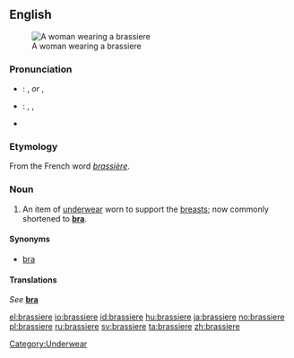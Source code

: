 {{see|brassière}}
{{wikipedia}}
==English==
[[Image:Buestenhalter-2.jpg|thumb|A woman wearing a brassiere]]

===Pronunciation===
*{{a|UK}}: {{IPA|/ˈbræzɪɛə/}}, {{SAMPA|/"br{zIE@/}} ''or'' {{IPA|/ˈbræsɪɛə/}}, {{SAMPA|/"br{sIE@/}}
*{{a|US}}: {{enPR|brə-zĭrʹ}}, {{IPA|/brəˈzɪr/}}, {{SAMPA|/br@"zIr/}}
*{{audio|en-us-brassiere.ogg|Audio (US)}}

===Etymology===
From the French word ''[[brassière]]''.

===Noun===
{{en-noun}}

# An item of [[underwear]] worn to support the [[breasts]]; now commonly shortened to '''[[bra]]'''.

====Synonyms====
*[[bra]]

====Translations====
''See'' '''[[bra]]'''

[[Category:Underwear]]

[[el:brassiere]]
[[io:brassiere]]
[[id:brassiere]]
[[hu:brassiere]]
[[ja:brassiere]]
[[no:brassiere]]
[[pl:brassiere]]
[[ru:brassiere]]
[[sv:brassiere]]
[[ta:brassiere]]
[[zh:brassiere]]